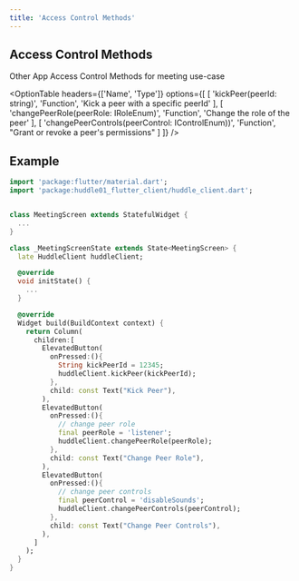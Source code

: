 ```yaml
---
title: 'Access Control Methods'
---
```



## Access Control Methods

Other App Access Control Methods for meeting use-case

 <OptionTable 
    headers={['Name', 'Type']}
    options={[
        [
            'kickPeer(peerId: string)',
            'Function',
            'Kick a peer with a specific peerId'
        ],
        [
            'changePeerRole(peerRole: IRoleEnum)', 
            'Function',
            'Change the role of the peer'
        ],
        [
            'changePeerControls(peerControl: IControlEnum))', 
            'Function',
            "Grant or revoke a peer's permissions"
        ]
    ]}
/>

## Example 

```dart filename="meeting_screen.dart"
import 'package:flutter/material.dart';
import 'package:huddle01_flutter_client/huddle_client.dart';


class MeetingScreen extends StatefulWidget {
  ...
}

class _MeetingScreenState extends State<MeetingScreen> {
  late HuddleClient huddleClient;

  @override
  void initState() {
    ...
  }

  @override
  Widget build(BuildContext context) {
    return Column(
      children:[
        ElevatedButton(
          onPressed:(){
            String kickPeerId = 12345;
            huddleClient.kickPeer(kickPeerId);
          },
          child: const Text("Kick Peer"),
        ),
        ElevatedButton(
          onPressed:(){
            // change peer role
            final peerRole = 'listener';
            huddleClient.changePeerRole(peerRole);
          },
          child: const Text("Change Peer Role"),
        ),
        ElevatedButton(
          onPressed:(){
            // change peer controls
            final peerControl = 'disableSounds';
            huddleClient.changePeerControls(peerControl);
          },
          child: const Text("Change Peer Controls"),
        ),
      ]
    );
  }
}
```


